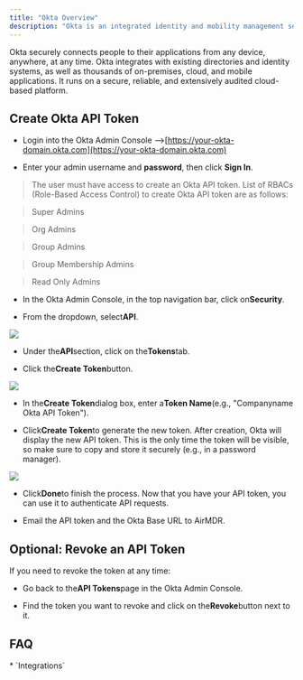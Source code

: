```yaml
---
title: "Okta Overview"
description: "Okta is an integrated identity and mobility management service."
---
```


Okta securely connects people to their applications from any device, anywhere, at any time. Okta integrates with existing directories and identity systems, as well as thousands of on-premises, cloud, and mobile applications. It runs on a secure, reliable, and extensively audited cloud-based platform.

## Create Okta API Token

* Login into the Okta Admin Console -->[https://your-okta-domain.okta.com](https://your-okta-domain.okta.com)

* Enter your admin username and **password**, then click **Sign In**.

> The user must have access to create an Okta API token. List of RBACs (Role-Based Access Control) to create Okta API token are as follows:

> Super Admins

> Org Admins

> Group Admins

> Group Membership Admins

> Read Only Admins

* In the Okta Admin Console, in the top navigation bar, click on**Security**.

* From the dropdown, select**API**.

![](/Okta1.png)

* Under the**API**section, click on the**Tokens**tab.

* Click the**Create Token**button.

![](/Okta2.png)

* In the**Create Token**dialog box, enter a**Token Name**(e.g., "Companyname Okta API Token").

* Click**Create Token**to generate the new token.
  After creation, Okta will display the new API token.
  This is the only time the token will be visible, so make sure to copy and store it securely (e.g., in a password manager).

![](/Okta3.png)

* Click**Done**to finish the process.
  Now that you have your API token, you can use it to authenticate API requests.

* Email the API token and the Okta Base URL to AirMDR.

## Optional: Revoke an API Token

If you need to revoke the token at any time:

* Go back to the**API Tokens**page in the Okta Admin Console.

* Find the token you want to revoke and click on the**Revoke**button next to it.

## FAQ

<Accordion title="What else than Integrations?">
  * `Integrations`
</Accordion>